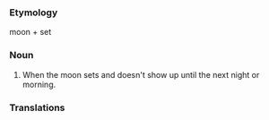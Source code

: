 ===Etymology===

moon + set

===Noun===

#When the moon sets and doesn't show up until the next night or morning.

===Translations===